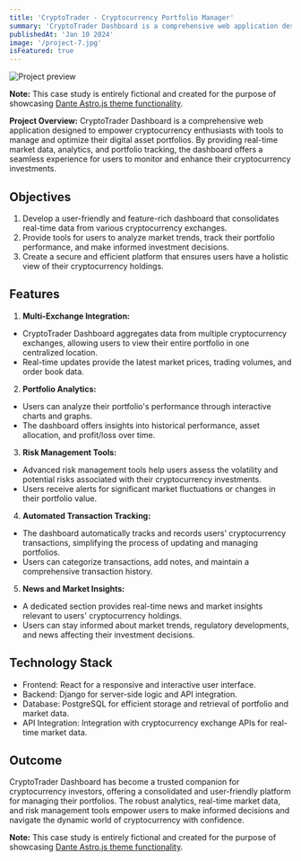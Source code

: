 ```yaml
---
title: 'CryptoTrader - Cryptocurrency Portfolio Manager'
summary: 'CryptoTrader Dashboard is a comprehensive web application designed to empower cryptocurrency enthusiasts with tools to manage and optimize their digital asset portfolios.'
publishedAt: 'Jan 10 2024'
image: '/project-7.jpg'
isFeatured: true
---
```


![Project preview](/project-7.jpg)

**Note:** This case study is entirely fictional and created for the purpose of showcasing [Dante Astro.js theme functionality](https://justgoodui.com/astro-themes/dante/).

**Project Overview:**
CryptoTrader Dashboard is a comprehensive web application designed to empower cryptocurrency enthusiasts with tools to manage and optimize their digital asset portfolios. By providing real-time market data, analytics, and portfolio tracking, the dashboard offers a seamless experience for users to monitor and enhance their cryptocurrency investments.

## Objectives

1. Develop a user-friendly and feature-rich dashboard that consolidates real-time data from various cryptocurrency exchanges.
2. Provide tools for users to analyze market trends, track their portfolio performance, and make informed investment decisions.
3. Create a secure and efficient platform that ensures users have a holistic view of their cryptocurrency holdings.

## Features

1. **Multi-Exchange Integration:**

- CryptoTrader Dashboard aggregates data from multiple cryptocurrency exchanges, allowing users to view their entire portfolio in one centralized location.
- Real-time updates provide the latest market prices, trading volumes, and order book data.

2. **Portfolio Analytics:**

- Users can analyze their portfolio's performance through interactive charts and graphs.
- The dashboard offers insights into historical performance, asset allocation, and profit/loss over time.

3. **Risk Management Tools:**

- Advanced risk management tools help users assess the volatility and potential risks associated with their cryptocurrency investments.
- Users receive alerts for significant market fluctuations or changes in their portfolio value.

4. **Automated Transaction Tracking:**

- The dashboard automatically tracks and records users' cryptocurrency transactions, simplifying the process of updating and managing portfolios.
- Users can categorize transactions, add notes, and maintain a comprehensive transaction history.

5. **News and Market Insights:**

- A dedicated section provides real-time news and market insights relevant to users' cryptocurrency holdings.
- Users can stay informed about market trends, regulatory developments, and news affecting their investment decisions.

## Technology Stack

- Frontend: React for a responsive and interactive user interface.
- Backend: Django for server-side logic and API integration.
- Database: PostgreSQL for efficient storage and retrieval of portfolio and market data.
- API Integration: Integration with cryptocurrency exchange APIs for real-time market data.

## Outcome

CryptoTrader Dashboard has become a trusted companion for cryptocurrency investors, offering a consolidated and user-friendly platform for managing their portfolios. The robust analytics, real-time market data, and risk management tools empower users to make informed decisions and navigate the dynamic world of cryptocurrency with confidence.

**Note:** This case study is entirely fictional and created for the purpose of showcasing [Dante Astro.js theme functionality](https://justgoodui.com/astro-themes/dante/).

